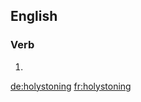 ==English==

===Verb===
{{head|en|present participle}}

# {{present participle of|holystone|lang=en|nocat=1}}

[[de:holystoning]]
[[fr:holystoning]]